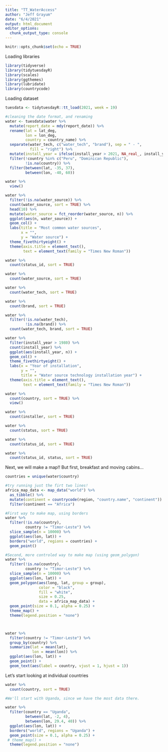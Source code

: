 ```yaml
---
title: "TT_WaterAccess"
author: "Jeff Grayum"
date: "6/4/2021"
output: html_document
editor_options: 
  chunk_output_type: console
---
```


```r
knitr::opts_chunk$set(echo = TRUE)
```

Loading libraries       
```r
library(tidyverse)
library(tidytuesdayR)
library(scales)
library(ggthemes)
library(lubridate)
library(countrycode)
```

Loading dataset
```r
tuesdata <- tidytuesdayR::tt_load(2021, week = 19)

#cleaning the date format, and renaming
water <- tuesdata$water %>%
  mutate(report_date = mdy(report_date)) %>%
  rename(lat = lat_deg,
         lon = lon_deg,
         country = country_name) %>%
  separate(water_tech, c("water_tech", "brand"), sep = " - ",
           fill = "right") %>%
  mutate(install_year = ifelse(install_year > 2021, NA_real_, install_year)) %>%
  filter(!country %in% c("Peru", "Dominican Republic"),
         !is.na(country)) %>%
  filter(between(lat, -35, 37),
         between(lon, -40, 60))

water %>%
  view()

water %>%
  filter(!is.na(water_source)) %>%
  count(water_source, sort = TRUE) %>%
  head(10) %>%
  mutate(water_source = fct_reorder(water_source, n)) %>%
  ggplot(aes(n, water_source)) +
  geom_col() +
  labs(title = "Most common water sources",
       x = "",
       y = "Water source") +
  theme_fivethirtyeight() +
  theme(axis.title = element_text(),
        text = element_text(family = "Times New Roman"))

water %>%
  count(status_id, sort = TRUE)

water %>%
  count(water_source, sort = TRUE)

water %>%
  count(water_tech, sort = TRUE)

water %>%
  count(brand, sort = TRUE)

water %>%
  filter(!is.na(water_tech),
         !is.na(brand)) %>%
  count(water_tech, brand, sort = TRUE)

water %>%
  filter(install_year > 1980) %>%
  count(install_year) %>%
  ggplot(aes(install_year, n)) +
  geom_col() +
  theme_fivethirtyeight() +
  labs(x = "Year of installation",
       y = "",
       title = "Water source technology installation year") +
  theme(axis.title = element_text(),
        text = element_text(family = "Times New Roman"))

water %>%
  count(country, sort = TRUE) %>%
  view()

water %>%
  count(installer, sort = TRUE)

water %>%
  count(status, sort = TRUE)

water %>%
  count(status_id, sort = TRUE)

water %>%
  count(status_id, status, sort = TRUE)
```

Next, we will make a map!!  But first, breakfast and moving cabins...
```r
countries = unique(water$country)

#try running just the firt two lines!
africa_map_data <- map_data("world") %>%
  as_tibble() %>%
  mutate(continent = countrycode(region, "country.name", "continent")) %>%
  filter(continent == "Africa") 

#First way to make map, using borders
water %>%
  filter(!is.na(country), 
         country != "Timor-Leste") %>%
  slice_sample(n = 10000) %>%
  ggplot(aes(lon, lat)) + 
  borders("world", regions = countries) +
  geom_point()

#Second, more controled way to make map (using geom_polygon)
water %>%
  filter(!is.na(country), 
         country != "Timor-Leste") %>%
  slice_sample(n = 10000) %>%
  ggplot(aes(lon, lat)) + 
  geom_polygon(aes(long, lat, group = group), 
               color = "black",
               fill = "white",
               size = 0.25,
               data = africa_map_data) +
  geom_point(size = 0.1, alpha = 0.25) +
  theme_map() +
  theme(legend.position = "none")



water %>%
  filter(country != "Timor-Leste") %>%
  group_by(country) %>%
  summarize(lat = mean(lat),
            lon = mean(lon)) %>%
  ggplot(aes(lon, lat)) +
  geom_point() +
  geom_text(aes(label = country, vjust = 1, hjust = 1))

```

Let's start looking at individual countries
```r
water %>%
  count(country, sort = TRUE)

#We'll start with Uganda, since we have the most data there.

water %>%
  filter(country == "Uganda",
         between(lat, -2, 4),
         between(lon, 29.4, 40)) %>%
  ggplot(aes(lon, lat)) + 
  borders("world", regions = "Uganda") +
  geom_point(size = 0.1, alpha = 0.25) +
 # theme_map() +
  theme(legend.position = "none")

```


